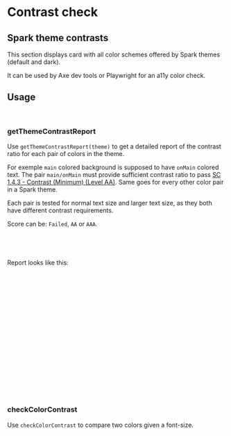 
<Meta title="Styling/Themes - Contrast check" />

# Contrast check


## Spark theme contrasts

This section displays card with all color schemes offered by Spark themes (default and dark).

It can be used by Axe dev tools or Playwright for an a11y color check.

<Canvas of={ContrastCheck.Default} />


## Usage

```typescript
import { getThemeContrastReport, checkColorContrast } from '@spark-ui/theme-utils'
```

### getThemeContrastReport

Use `getThemeContrastReport(theme)` to get a detailed report of the contrast ratio for each pair of colors in the theme.

For exemple `main` colored background is supposed to have `onMain` colored text. The pair `main/onMain` must provide sufficient contrast ratio to pass [SC 1.4.3 - Contrast (Minimum) (Level AA)](https://www.w3.org/WAI/WCAG21/Understanding/contrast-minimum.html).
Same goes for every other color pair in a Spark theme.

Each pair is tested for normal text size and larger text size, as they both have different contrast requirements.

Score can be: `Failed`, `AA` or `AAA`.

```typescript
import { checkColorContrast } from '@spark-ui/theme-utils'

const report = getThemeContrastReport(theme)
```

Report looks like this:

```json
// Exemple for the main color
{
  "main": {
    "previewStyles": "bg-main text-on-main",
    "small": {
      "contrastRatio": "3.48",
      "score": "Failed",
      "textSize": "Small",
      "colors": ["#EC5A13", "#FFFFFF"]
    },
    "large": {
      "contrastRatio": "3.48",
      "score": "Failed",
      "textSize": "Small",
      "colors": ["#EC5A13", "#FFFFFF"]
    }
  }
  // other colors...
}
```

### checkColorContrast

Use `checkColorContrast` to compare two colors given a font-size.

```typescript
import { checkColorContrast } from '@spark-ui/theme-utils'

const LARGE_FONT_SIZE = 24

checkColorContrast('#EC5A13', '#FFFFFF', LARGE_FONT_SIZE) // { "contrastRatio": "3.48", "score": "Failed", "textSize": "Large", "colors": ["#EC5A13", "#FFFFFF"] }
```
